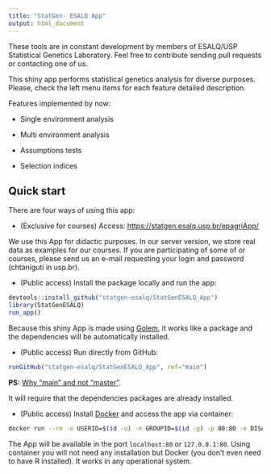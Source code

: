 ```yaml
---
title: "StatGen- ESALQ App"
output: html_document
---
```


These tools are in constant development by members of ESALQ/USP Statistical Genetics Laboratory. Feel free to contribute sending pull requests or contacting one of us.

This shiny app performs statistical genetics analysis for diverse purposes. Please, check the left menu items for each feature detailed description.

Features implemented by now:

* Single environment analysis

* Multi environment analysis

* Assumptions tests

* Selection indices

## Quick start

There are four ways of using this app:

* (Exclusive for courses) Access: [https://statgen.esalq.usp.br/epagriApp/](https://statgen.esalq.usp.br/epagriApp/)

We use this App for didactic purposes. In our server version, we store real data as examples for our courses. If you are participating of some of or courses, please send us an e-mail requesting your login and password (chtaniguti in usp.br).

* (Public access) Install the package locally and run the app:

```r
devtools::install_github("statgen-esalq/StatGenESALQ_App")
library(StatGenESALQ)
run_app()
```

Because this shiny App is made using [Golem](https://golemverse.org/), it works like a package and the dependencies will be automatically installed. 

* (Public access) Run directly from GitHub:

```r
runGitHub("statgen-esalq/StatGenESALQ_App", ref="main")
```

**PS:** [Why "main" and not "master"](https://www.zdnet.com/article/github-to-replace-master-with-main-starting-next-month/#:~:text=GitHub%20repositories%20are%20where%20users,of%20a%20source%20code%20repository.&text=1%2C%202020%2C%20any%20new%20repositories,master%2C%22%20the%20company%20said.).

It will require that the dependencies packages are already installed.

* (Public access) Install [Docker](https://www.docker.com/get-started) and access the app via container:

```bash
docker run --rm -e USERID=$(id -u) -e GROUPID=$(id -g) -p 80:80 -e DISABLE_AUTH=true cristaniguti/statgenapp
```

The App will be available in the port `localhost:80` or `127.0.0.1:80`. Using container you will not need any installation but Docker (you don't even need to have R installed). It works in any operational system.
